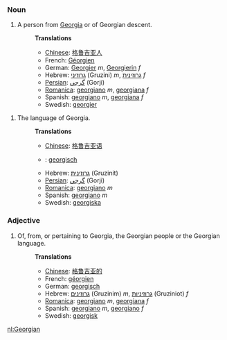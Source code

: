 ===Noun===
#A person from [[Georgia]] or of Georgian descent.
#:'''Translations'''
#:*[[Chinese]]: [[格鲁吉亚人]] 
#:*French: [[Géorgien]]
#:*German: [[Georgier]] ''m'', [[Georgierin]] ''f''
#:*Hebrew: [[גרוזיני]] (Gruzini) ''m'', [[גרוזינית]] ''f''
#:*[[Persian]]: [[گرجي]] (Gorji)
#:*[[Romanica]]: [[georgiano]] ''m'', [[georgiana]] ''f''
#:*Spanish: [[georgiano]] ''m'', [[georgiana]] ''f''
#:*Swedish: [[georgier]]

#The language of Georgia.
#:'''Translations'''
#:*[[Chinese]]: [[格鲁吉亚语]] 
#:*{{nl}}: [[georgisch]]
#:*Hebrew: [[גרוזינית]] (Gruzinit)
#:*[[Persian]]: [[گرجي]] (Gorji)
#:*[[Romanica]]: [[georgiano]] ''m''
#:*Spanish: [[georgiano]] ''m''
#:*Swedish: [[georgiska]]

===Adjective===
#Of, from, or pertaining to Georgia, the Georgian people or the Georgian language.
#:'''Translations'''
#:*[[Chinese]]: [[格鲁吉亚的]] 
#:*French: [[géorgien]]
#:*German: [[georgisch]]
#:*Hebrew: [[גרוזינים]] (Gruzinim) ''m'', [[גרוזיניות]] (Gruziniot) ''f''
#:*[[Romanica]]: [[georgiano]] ''m'', [[georgiana]] ''f''
#:*Spanish: [[georgiano]] ''m'', [[georgiano]] ''f''
#:*Swedish: [[georgisk]]


[[nl:Georgian]]